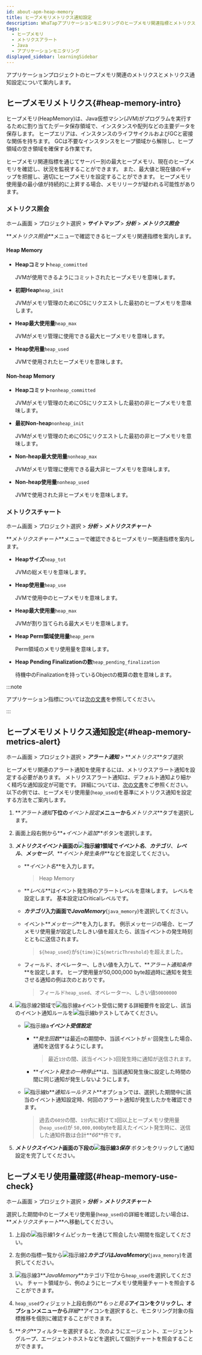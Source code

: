 ```yaml
---
id: about-apm-heap-memory
title: ヒープメモリメトリクス通知設定
description: WhaTapアプリケーションモニタリングのヒープメモリ関連指標とメトリクス通知設定について案内します。
tags:
  - ヒープメモリ
  - メトリクスアラート
  - Java
  - アプリケーションモニタリング
displayed_sidebar: learningSidebar
---
```


アプリケーションプロジェクトのヒープメモリ関連のメトリクスとメトリクス通知設定について案内します。

## ヒープメモリメトリクス{#heap-memory-intro}

ヒープメモリ(HeapMemory)は、Java仮想マシン(JVM)がプログラムを実行するために割り当てたデータ保存領域で、インスタンスや配列などの主要データを保存します。 ヒープエリアは、インスタンスのライフサイクルおよびGCと密接な関係を持ちます。 GCは不要なインスタンスをヒープ領域から解除し、ヒープ領域の空き領域を確保する作業です。 

<ImgLang img='best-p/about-heap-memory.png' desc='ヒープメモリーウィジェット' />

ヒープメモリ関連指標を通じてサーバー別の最大ヒープメモリ、現在のヒープメモリを確認し、状況を監視することができます。 また、最大値と現在値のギャップを把握し、適切にヒープメモリを設定することができます。 ヒープメモリ使用量の最小値が持続的に上昇する場合、メモリリークが疑われる可能性があります。

### メトリクス照会

ホーム画面 > プロジェクト選択 > **_サイトマップ_** > **_分析_** > **_メトリクス照会_**

**_メトリクス照会_**メニューで確認できるヒープメモリ関連指標を案内します。 

#### Heap Memory

- **Heapコミット**`heap_committed`

  JVMが使用できるようにコミットされたヒープメモリを意味します。

- **初期Heap**`heap_init`

  JVMがメモリ管理のためにOSにリクエストした最初のヒープメモリを意味します。

- **Heap最大使用量**`heap_max`

  JVMがメモリ管理に使用できる最大ヒープメモリを意味します。 

- **Heap使用量**`heap_used`

  JVMで使用されたヒープメモリを意味します。 

#### Non-heap Memory

- **Heapコミット**`nonheap_committed`

  JVMがメモリ管理のためにOSにリクエストした最初の非ヒープメモリを意味します。

- **最初Non-heap**`nonheap_init`

  JVMがメモリ管理のためにOSにリクエストした最初の非ヒープメモリを意味します。

- **Non-heap最大使用量**`nonheap_max`

  JVMがメモリ管理に使用できる最大非ヒープメモリを意味します。 

- **Non-heap使用量**`nonheap_used`

  JVMで使用された非ヒープメモリを意味します。

### メトリクスチャート

ホーム画面 > プロジェクト選択 > **_分析_** > **_メトリクスチャート_**

**_メトリクスチャート_**メニューで確認できるヒープメモリー関連指標を案内します。

- **Heapサイズ**`heap_tot`

  JVMの総メモリを意味します。 

- **Heap使用量**`heap_use`

  JVMで使用中のヒープメモリを意味します。 

- **Heap最大使用量**`heap_max`

  JVMが割り当てられる最大メモリを意味します。

- **Heap Perm領域使用量**`heap_perm`

  Perm領域のメモリ使用量を意味します。

- **Heap Pending Finalizationの数**`heap_pending_finalization`

  待機中のFinalizationを持っているObjectの概算の数を意味します。

:::note

アプリケーション指標については[次の文書](../java/metrics-app)を参照してください。 

:::

## ヒープメモリメトリクス通知設定{#heap-memory-metrics-alert}

ホーム画面 > プロジェクト選択 > **_アラート通知_** > **_メトリクス_**タブ選択

ヒープメモリ関連のアラート通知を使用するには、メトリクスアラート通知を設定する必要があります。 メトリクスアラート通知は、デフォルト通知より細かく精巧な通知設定が可能です。 詳細については、[次の文書](../java/metric-warning-notice)をご参照ください。 以下の例では、ヒープメモリ使用量(`heap_used`)を基準にメトリクス通知を設定する方法をご案内します。

<ImgLang img='best-p/about-heap-memory-metrics-event-01.png' desc='ヒープメモリメトリクス通知設定1' />

1. **_アラート通知_**下位の**_イベント設定_**メニューから**_メトリクス_**タブを選択します。

2. 画面上段右側から**_+イベント追加_**ボタンを選択します。

3. **_メトリクスイベント_**画面の![指示線1](/img/number-01.png)領域で**_イベント名_**、**_カテゴリ_**、**_レベル_**、**_メッセージ_**、**_イベント発生条件_**などを設定してください。

   - **_イベント名_**を入力します。 

     > Heap Memory

   - **_レベル_**はイベント発生時のアラートレベルを意味します。 レベルを設定します。 基本設定は<span class='vslow'>Critical</span>レベルです。

   - **_カテゴリ_**入力画面で**_JavaMemory_**(`java_memory`)を選択してください。

   - イベント**_メッセージ_**を入力します。 例示メッセージの場合、ヒープメモリ使用量が設定したしきい値を超えたら、該当イベントの発生時刻とともに送信されます。

     > `${heap_used}`が`${time}`に`${metricThreshold}`を超えました。

   - フィールド、オペレーター、しきい値を入力して、**_アラート通知条件_**を設定します。 ヒープ使用量が50,000,000 byte超過時に通知を発生させる通知の例は次のとおりです。

     > フィールド`heap_used`、オペレーター`>`、しきい値`50000000`

4. ![指示線2](/img/number-02.png)領域で![指示線a](/img/char-a.svg)イベント受信に関する詳細要件を設定し、該当のイベント通知ルールを![指示線b](/img/char-b.svg)テストしてみてください。

   <ImgLang img='best-p/about-heap-memory-metrics-event-02.png' desc='ヒープメモリメトリクス通知設定2' />

   - ![指示線a](/img/char-a.svg)**_イベント受信設定_**

     - **_発生回数_**は最近`n`の期間中、当該イベントが `n'`回発生した場合、通知を送信するようにします。

       > 最近`1分`の間、該当イベント`3`回発生時に通知が送信されます。

     - **_イベント発生の一時停止_**は、当該通知発生後に設定した時間の間に同じ通知が発生しないようにします。 

   - ![指示線b](/img/char-b.svg)**_通知ルールテスト_**オプションでは、選択した期間中に該当のイベント通知設定時、何回のアラート通知が発生したかを確認できます。 

     > 過去の`60分`の間、`1分`内に続けて`3`回以上ヒープメモリ使用量(`heap_used`)が `50,000,000`byteを超えたイベント発生時に、送信した通知件数は合計**_66_**件です。

5. **_メトリクスイベント_**画面の下段の![指示線3](/img/number-03.png)**_保存_** ボタンをクリックして通知設定を完了してください。

## ヒープメモリ使用量確認{#heap-memory-use-check}

ホーム画面 > プロジェクト選択 > **_分析_** > **_メトリクスチャート_**

選択した期間中のヒープメモリ使用量(`heap_used`)の詳細を確認したい場合は、**_メトリクスチャート_**へ移動してください。

<ImgLang img='best-p/about-heap-memory-metrics-chart-01.png' desc='メトリクスチャート' />

1. 上段の![指示線1](/img/number-01.png)タイムピッカーを通じて照会したい期間を指定してください。

2. 左側の指標一覧から![指示線2](/img/number-02.png)**_カテゴリ_**は**_JavaMemory_**(`java_memory`)を選択してください。

3. ![指示線3](/img/number-03.png)**_JavaMemory_**カテゴリ下位から`heap_used`を選択してください。 チャート領域から、例のようにヒープメモリ使用量チャートを照会することができます。

4. `heap_used`ウィジェット上段右側の**_もっと見る_**アイコンをクリックし、オプションメニューから**_詳細_**アイコンを選択すると、モニタリング対象の指標推移を個別に確認することができます。

   <ImgLang img='best-p/about-heap-memory-metrics-chart-02.png' desc='メトリクスチャート詳細 1' />

5. **_タグ_**フィルターを選択すると、次のようにエージェント、エージェントグループ、エージェントホストなどを選択して個別チャートを照会することができます。

   <ImgLang img='best-p/about-heap-memory-metrics-chart-03.png' desc='メトリクスチャート詳細 2' />
